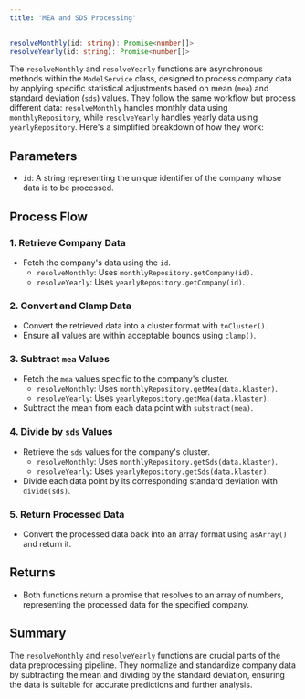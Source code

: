 ```yaml
---
title: 'MEA and SDS Processing'
---
```

```typescript
resolveMonthly(id: string): Promise<number[]>
resolveYearly(id: string): Promise<number[]>
```

The `resolveMonthly` and `resolveYearly` functions are asynchronous methods within the `ModelService` class, designed to process company data by applying specific statistical adjustments based on mean (`mea`) and standard deviation (`sds`) values. They follow the same workflow but process different data: `resolveMonthly` handles monthly data using `monthlyRepository`, while `resolveYearly` handles yearly data using `yearlyRepository`. Here's a simplified breakdown of how they work:

## Parameters

- `id`: A string representing the unique identifier of the company whose data is to be processed.

## Process Flow

### 1. Retrieve Company Data

- Fetch the company's data using the `id`.
  - `resolveMonthly`: Uses `monthlyRepository.getCompany(id)`.
  - `resolveYearly`: Uses `yearlyRepository.getCompany(id)`.

### 2. Convert and Clamp Data

- Convert the retrieved data into a cluster format with `toCluster()`.
- Ensure all values are within acceptable bounds using `clamp()`.

### 3. Subtract `mea` Values

- Fetch the `mea` values specific to the company's cluster.
  - `resolveMonthly`: Uses `monthlyRepository.getMea(data.klaster)`.
  - `resolveYearly`: Uses `yearlyRepository.getMea(data.klaster)`.
- Subtract the mean from each data point with `substract(mea)`.

### 4. Divide by `sds` Values

- Retrieve the `sds` values for the company's cluster.
  - `resolveMonthly`: Uses `monthlyRepository.getSds(data.klaster)`.
  - `resolveYearly`: Uses `yearlyRepository.getSds(data.klaster)`.
- Divide each data point by its corresponding standard deviation with `divide(sds)`.

### 5. Return Processed Data

- Convert the processed data back into an array format using `asArray()` and return it.

## Returns

- Both functions return a promise that resolves to an array of numbers, representing the processed data for the specified company.

## Summary

The `resolveMonthly` and `resolveYearly` functions are crucial parts of the data preprocessing pipeline. They normalize and standardize company data by subtracting the mean and dividing by the standard deviation, ensuring the data is suitable for accurate predictions and further analysis.
